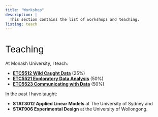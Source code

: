 ```yaml
---
title: "Workshop"
description: |
  This section contains the list of workshops and teaching.
listing: teach
---
```


<div class="l-page" style="margin-top:40px;">

<h1 style="font-size:2em;font-weight:400;">Teaching</h1>

At Monash University, I teach:

  * [**ETC5512 Wild Caught Data**](https://wcd.numbat.space/) (25%)
  * [**ETC5521 Exploratory Data Analysis**](https://eda.numbat.space/) (50%)
  * [**ETC5523 Communicating with Data**](https://cwd.numbat.space/) (50%)

In the past I have taught:

* **STAT3012 Applied Linear Models** at The University of Sydney and
* **STAT906 Experimental Design** at the University of Wollongong.

</div>
